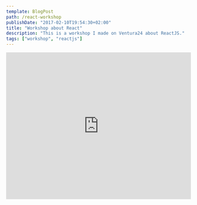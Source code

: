 ```yaml
---
template: BlogPost
path: /react-workshop
publishDate: "2017-02-10T19:54:30+02:00"
title: "Workshop about React"
description: "This is a workshop I made on Ventura24 about ReactJS."
tags: ["workshop", "reactjs"]
---
```


<iframe
	src="https://docs.google.com/presentation/d/e/2PACX-1vSbxoHsJUcuRc8telS8tjxUAhSe3TuBqCvpjY5txYlI-eeRkhOH8qvyiGXbDPbqdQzrHj5ORs0BTvWh/embed?start=false&loop=false&delayms=3000"
	frameborder="0"
	width="100%"
	height="400"
	allowfullscreen="true"
	mozallowfullscreen="true"
	webkitallowfullscreen="true"
></iframe>
